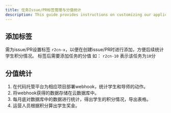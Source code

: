 ```yaml
---
title: 任务Issue/PR标签管理与分值统计
description: This guide provides instructions on customizing our application.
---
```



## 添加标签
需为issue/PR设置标签 `r2cn-x`，以便在创建issue/PR时进行添加，方便后续统计学生积分情况。
标签后需要添加任务的分值 如： `r2cn-10` 表示该任务为`10`分

## 分值统计
1. 在代码托管平台为相应项目部署webhook，统计学生和导师的动作。
2. 将webhook获得的数据存储在云数据库中。
3. 每月底对数据库中的数据进行统计，得出学生的积分情况，导出表格。
4. 运营人员根据积分算出学生奖金。
